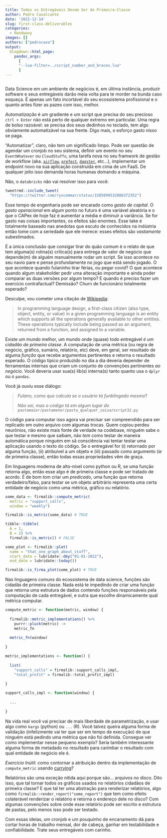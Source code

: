 ```yaml
---
title: Todos os Entregáveis Devem Ser de Primeira-Classe
author: Pedro Cavalcante
date: '2022-12-14'
slug: first-class-deliverables
categories:
  - Handwavy
images: []
authors: ["pedrocava"]
output:
  blogdown::html_page:
    pandoc_args: 
      [
      "--lua-filter=../script_number_and_braces.lua"
      ]
---
```


```R

```

Data Science em um ambiente de negócios é, em última instância, produzir software e seus entregáveis darão meia volta para te morder na bunda caso esqueça. É apenas um fato incortável do seu ecossistema profissional e o quanto antes fizer as pazes com isso, melhor.

_Automatização_ é um gradiente e um script que precisa do seu precioso `ctrl + Enter` não está perto de qualquer extremo em particular. Uma regra de bolso razoável: se precisa dos seus dedinhos no teclado, tem algo obviamente automatizável na sua frente. Digo mais, o esforço gasto nisso se paga.

"Automatizar", claro, não tem um significado limpo. Pode ser questão de agendar um cronjob no seu sistema, definir um evento no seu `EventWhatever` ou `CloudStuffo`, uma tarefa nova no seu framwork de gestão de workflow (aka. [`airflow`](https://airflow.apache.org/), [`prefect`](https://www.prefect.io/), [`dagster`](https://dagster.io/), etc...), implementar um endpoint novo na sua aplicação construída em cima de um FaaS. De qualquer jeito isso demanda horas humanas domando a máquina.

Não, o `databricks` não vai resolver isso para você:

```R
tweetrmd::include_tweet(
  "https://twitter.com/ryxcommar/status/1585099532886372352")

```

Esse tempo de engenharia pode ser encarado como _gasto de capital_. O _gasto operacional_ em algum ponto no futuro é uma variável aleatória e o que o CAPex de hoje faz é aumentar a média e diminuir a variância. Se for gasto nas coisas importantes, os efeitos são enormes. Esse take é totalmente baseado nas anedotas que escuto de conhecidos na indústria então tome com a seriedade que ele merece: esses efeitos são _vastamente_ subestimados.

É a única conclusão que consigar tirar do quão comum é o relato de que tem alguma(s) rotina(s) crítica(s) para entrega de valor de negócio que depende(m) de alguém manualmente rodar um script. Se isso acontece no seu navio pare e pense profundamente no jogo que está sendo jogado. O que acontece quando fulaninho tirar férias, ou pegar covid? O que acontece quando algum stakeholder pedir uma alteração importante e ainda poder comparar as duas versões por algum tempo? E quando é preciso fazer um exercício contrafactual? Demissão? Churn de funcionário totalmente esperado?

Desculpe, vou cometer uma citação de [Wikipedia](https://en.wikipedia.org/wiki/First-class_citizen):

> In programming language design, a first-class citizen (also type, object, entity, or value) in a given programming language is an entity which supports all the operations generally available to other entities. These operations typically include being passed as an argument, returned from a function, and assigned to a variable.

Existe um mundo melhor, um mundo onde (quase) todo entregável *é um cidadão de primeira classe*. A computação de uma métrica (ou regra de negócio, gráfico, sumário, relatório, etc) deve, em geral, ser resultado de alguma _função_ que recebe argumentos pertinentes e retorna o resultado esperado. O código típico produzido no dia a dia deveria depender de ferramentas internas que criam um conjunto de convenções pertinentes _ao negócio_. Você deveria usar sua(s) lib(s) interna(s) tanto quanto usa o `dplyr` ou o `pandas`.

Você já ouviu esse diálogo:

>  _Fulano, como que calcula se o usuário tá funblingado mesmo_?
> 
> _Não sei, mas o código tá em algum lugar do_ `pastamaior/pastamenor/pasta_qualquer_coisa/script32.py`

O código para computar isso agora vai precisar ser compreendido para ser replicado em outro arquivo com algumas trocas. Quem copiou perdeu neurônios, não existe mais fonte de verdade na codebase, ninguém sabe o que testar e mesmo que saibam, não _tem_ como testar de maneira automática porque ninguém em sã consciência vai tentar testar uma aplicação usando o texto do código. Se o entregável for (i) retornado por alguma função, (ii) atribuível a um objeto e (iii) passado como argumento (_ie_ de primeira classe), então todas essas propriedades vêm de graça.

Em linguagens moderna de alto-nível como python ou R, se uma função retorna algo, então esse algo é de primeira classe e pode ser tratado de acordo. É de bom tom criar um _predicado_, uma função que retorna verdadeiro/falso, para testar se um objeto arbitrário representa uma certa entidade de negócio como uma métrica, gráfico ou relatório.

```R

some_data <- firmalib::compute_metric(
  metric = "support_calls",
  window = "weekly")

firmalib::is_metric(some_data) # TRUE

tibble::tibble(
  A = 1,
  B = 2) %>%
  firmalib::is_metric() # FALSE

some_plot <- firmalib::plot(
  name = "that_one_graph_about_stuff",
  start_date = lubridate::dmy("01-01-2022"),
  end_date = lubridate::today())

firmalib::is_firma_plot(some_plot) # TRUE

```

Nas linguagens comuns do ecossistema de data science, funções são cidadãs de primeira classe. Nada está te impedindo de criar uma função que retorna uma estrutura de dados contendo funções responsáveis pela computação de cada entregável, e outra que escolhe dinamicamente qual métrica computar.

```R
compute_metric <- function(metric, window) {
  
  firmalib::metric_implementations() %>%
    purrr::pluck(metric) ->
    metric_fn
  
  metric_fn(window)
  
}

metric_implementations <- function() {
  
  list(
    "support_calls" = firmalib::support_calls_impl,
    "total_profit" = firmalib::total_profit_impl)
  
}

support_calls_impl <- function(window) {
  
  ...
  
}
```

Na vida real você vai precisar de mais liberdade de parametrização, e usar algo como `kargs` (python) ou `...` (R). Você talvez queira alguma forma de validação (infelizmente vai ter que ser em tempo de execução) de que ninguém está pedindo uma métrica que não foi definida. Consegue ver como implementar nesse pequeno exemplo? Seria também interessante alguma forma de metadado no resultado para carimbar o resultado com qual entidade de negócio ele é.

_Exercício Inútil_: como contornar a atribuição dentro da implementação de `compute_metric` usando [currying](https://stackoverflow.com/questions/36314/what-is-currying)?

Relatórios são uma exceção nítida aqui porque são... arquivos no disco. Dito isso, que tal tornar todos os gráficos usados no relatórios cidadãos de primeira classe? E que tal ter uma abstração para renderizar relatórios, algo como `firmalib::render_report("some_report")` que tem como efeito colaterável renderizar o relatório e retorna o endereço dele no disco? Com algumas convenções sobre onde esse relatório pode ser escrito e estrutura de pastas, pelo menos isso pode ser testado.

Com essas ideias, um cronjob e um pouquinho de encanamento dá para cortar horas de trabalho mensal, dor de cabeça, ganhar em testabilidade e confiabilidade. Trate seus entregáveis com carinho.